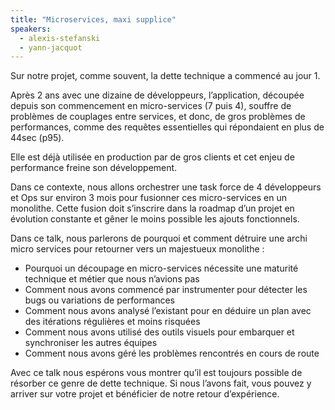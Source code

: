 ```yaml
---
title: "Microservices, maxi supplice"
speakers:
  - alexis-stefanski
  - yann-jacquot
---
```


Sur notre projet, comme souvent, la dette technique a commencé au jour 1.

Après 2 ans avec une dizaine de développeurs, l’application, découpée depuis son commencement en micro-services (7 puis 4), souffre de problèmes de couplages entre services, et donc, de gros problèmes de performances, comme des requêtes essentielles qui répondaient en plus de 44sec (p95).

Elle est déjà utilisée en production par de gros clients et cet enjeu de performance freine son développement.

Dans ce contexte, nous allons orchestrer une task force de 4 développeurs et Ops sur environ 3 mois pour fusionner ces micro-services en un monolithe. Cette fusion doit s’inscrire dans la roadmap d’un projet en évolution constante et gêner le moins possible les ajouts fonctionnels.

Dans ce talk, nous parlerons de pourquoi et comment détruire une archi micro services pour retourner vers un majestueux monolithe :

- Pourquoi un découpage en micro-services nécessite une maturité technique et métier que nous n’avions pas
- Comment nous avons commencé par instrumenter pour détecter les bugs ou variations de performances
- Comment nous avons analysé l’existant pour en déduire un plan avec des itérations régulières et moins risquées
- Comment nous avons utilisé des outils visuels pour embarquer et synchroniser les autres équipes
- Comment nous avons géré les problèmes rencontrés en cours de route

Avec ce talk nous espérons vous montrer qu’il est toujours possible de résorber ce genre de dette technique. Si nous l’avons fait, vous pouvez y arriver sur votre projet et bénéficier de notre retour d’expérience.
